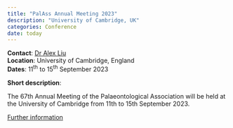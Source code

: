 ```yaml
---
title: "PalAss Annual Meeting 2023"
description: "University of Cambridge, UK"
categories: Conference
date: today
---
```


**Contact**: [Dr Alex Liu](annualmeeting2023@palass.org)  
**Location**: University of Cambridge, England  
**Dates**: 11^th^ to 15^th^ September 2023

**Short description**:

The 67th Annual Meeting of the Palaeontological Association will be held at the University of Cambridge from 11th to 15th September 2023.

[Further information](https://www.palass.org/meetings-events/annual-meeting/2023/annual-meeting-2023-cambridge-uk-overview)

